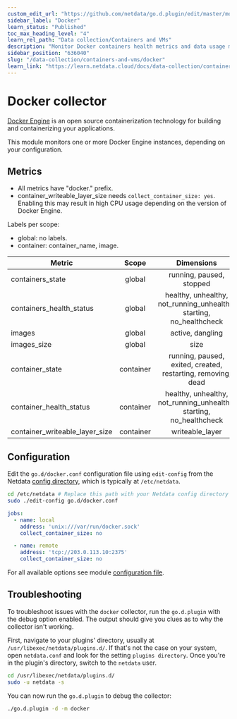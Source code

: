 ```yaml
---
custom_edit_url: "https://github.com/netdata/go.d.plugin/edit/master/modules/docker/README.md"
sidebar_label: "Docker"
learn_status: "Published"
toc_max_heading_level: "4"
learn_rel_path: "Data collection/Containers and VMs"
description: "Monitor Docker containers health metrics and data usage metrics."
sidebar_position: "636040"
slug: "/data-collection/containers-and-vms/docker"
learn_link: "https://learn.netdata.cloud/docs/data-collection/containers-and-vms/docker"
---
```



# Docker collector

[Docker Engine](https://docs.docker.com/engine/) is an open source containerization technology for building and
containerizing your applications.

This module monitors one or more Docker Engine instances, depending on your configuration.

## Metrics

- All metrics have "docker." prefix.
- container_writeable_layer_size needs `collect_container_size: yes`. Enabling this may result in high CPU usage
  depending on the version of Docker Engine.

Labels per scope:

- global: no labels.
- container: container_name, image.

| Metric                         |   Scope   |                             Dimensions                              |   Units    |
|--------------------------------|:---------:|:-------------------------------------------------------------------:|:----------:|
| containers_state               |  global   |                      running, paused, stopped                       | containers |
| containers_health_status       |  global   | healthy, unhealthy, not_running_unhealthy, starting, no_healthcheck | containers |
| images                         |  global   |                          active, dangling                           |   images   |
| images_size                    |  global   |                                size                                 |   bytes    |
| container_state                | container |    running, paused, exited, created, restarting, removing, dead     |   state    |
| container_health_status        | container | healthy, unhealthy, not_running_unhealthy, starting, no_healthcheck |   status   |
| container_writeable_layer_size | container |                           writeable_layer                           |    size    |

## Configuration

Edit the `go.d/docker.conf` configuration file using `edit-config` from the
Netdata [config directory](/docs/configuring/configuration), which is typically
at `/etc/netdata`.

```bash
cd /etc/netdata # Replace this path with your Netdata config directory
sudo ./edit-config go.d/docker.conf
```

```yaml
jobs:
  - name: local
    address: 'unix:///var/run/docker.sock'
    collect_container_size: no

  - name: remote
    address: 'tcp://203.0.113.10:2375'
    collect_container_size: no
```

For all available options see
module [configuration file](https://github.com/netdata/go.d.plugin/blob/master/config/go.d/docker.conf).

## Troubleshooting

To troubleshoot issues with the `docker` collector, run the `go.d.plugin` with the debug option enabled. The output
should give you clues as to why the collector isn't working.

First, navigate to your plugins' directory, usually at `/usr/libexec/netdata/plugins.d/`. If that's not the case on your
system, open `netdata.conf` and look for the setting `plugins directory`. Once you're in the plugin's directory, switch
to the `netdata` user.

```bash
cd /usr/libexec/netdata/plugins.d/
sudo -u netdata -s
```

You can now run the `go.d.plugin` to debug the collector:

```bash
./go.d.plugin -d -m docker
```
